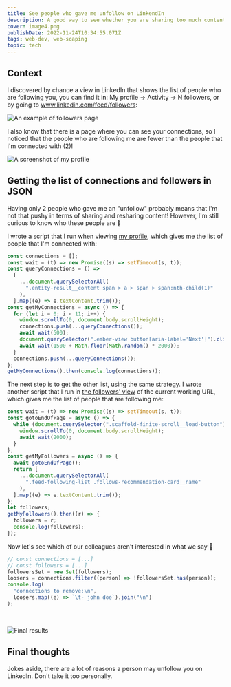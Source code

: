 ```yaml
---
title: See people who gave me unfollow on LinkendIn
description: A good way to see whether you are sharing too much content on LinkendIn that is not relevant.
cover: image4.png
publishDate: 2022-11-24T10:34:55.071Z
tags: web-dev, web-scaping
topic: tech
---
```


## Context

I discovered by chance a view in LinkedIn that shows the list of people who are following you, you can find it in: My profile -> Activity -> N followers, or by going to www.linkedin.com/feed/followers:

<Image
  image="image4-1.png"
  alt="An example of followers page"
  width={1534}
  height={1438}
  small
  legend
/>

I also know that there is a page where you can see your connections, so I noticed that the people who are following me are fewer than the people that I'm connected with (2)!

<Image
  image="image4-2.png"
  alt="A screenshot of my profile"
  width={537}
  height={515}
  small
/>

## Getting the list of connections and followers in JSON

Having only 2 people who gave me an "unfollow" probably means that I'm not that pushy in terms of sharing and resharing content! However, I'm still curious to know who these people are 🥸

I wrote a script that I run when viewing [my profile](https://www.linkedin.com/search/results/people/?network=%5B%22F%22%5D&origin=MEMBER_PROFILE_CANNED_SEARCH&sid=y!_), which gives me the list of people that I'm connected with:

```js
const connections = [];
const wait = (t) => new Promise((s) => setTimeout(s, t));
const queryConnections = () =>
  [
    ...document.querySelectorAll(
      ".entity-result__content span > a > span > span:nth-child(1)"
    ),
  ].map((e) => e.textContent.trim());
const getMyConnections = async () => {
  for (let i = 0; i < 11; i++) {
    window.scrollTo(0, document.body.scrollHeight);
    connections.push(...queryConnections());
    await wait(500);
    document.querySelector(".ember-view button[aria-label='Next']").click();
    await wait(1500 + Math.floor(Math.random() * 2000));
  }
  connections.push(...queryConnections());
};
getMyConnections().then(console.log(connections));
```

The next step is to get the other list, using the same strategy. I wrote another script that I run in [the followers' view](https://www.linkedin.com/feed/followers) of the current working URL, which gives me the list of people that are following me:

```js
const wait = (t) => new Promise((s) => setTimeout(s, t));
const gotoEndOfPage = async () => {
  while (document.querySelector(".scaffold-finite-scroll__load-button")) {
    window.scrollTo(0, document.body.scrollHeight);
    await wait(2000);
  }
};
const getMyFollowers = async () => {
  await gotoEndOfPage();
  return [
    ...document.querySelectorAll(
      ".feed-following-list .follows-recommendation-card__name"
    ),
  ].map((e) => e.textContent.trim());
};
let followers;
getMyFollowers().then((r) => {
  followers = r;
  console.log(followers);
});
```

Now let's see which of our colleagues aren't interested in what we say 🤯

```js
// const connections = [...]
// const followers = [...]
followersSet = new Set(followers);
loosers = connections.filter((person) => !followersSet.has(person));
console.log(
  "connections to remove:\n",
  loosers.map((e) => `\t- john doe`).join("\n")
);
```

<br />

<Image
  image="image4-3.png"
  alt="Final results"
  width={649}
  height={137}
  small
  legend
/>

## Final thoughts

Jokes aside, there are a lot of reasons a person may unfollow you on LinkedIn. Don't take it too personally.
